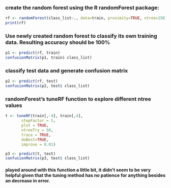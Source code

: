 

### create the random forest using the R randomForest package:
```r
rf <- randomForest(class_list~., data=train, proximity=TRUE, ntree=150)
print(rf)

```

### Use newly created random forest to classify its own training data. Resulting accuracy should be 100%
```r
p1 <- predict(rf, train)
confusionMatrix(p1, train$ class_list)

```

### classify test data and generate confusion matrix
```r
p2 <- predict(rf, test)
confusionMatrix(p2, test$ class_list)
```

### randomForest's tuneRF function to explore different ntree values
```r
t <- tuneRF(train[,-4], train[,4],
       stepFactor = 5,
       plot = TRUE,
       ntreeTry = 50,
       trace = TRUE,
       doBest=TRUE,
       improve = 0.01)

p3 <- predict(t, test)
confusionMatrix(p3, test$ class_list)
```

#### played around with this function a little bit, it didn't seem to be very helpful given that the tuning method has no patience for anything besides an decrease in error.
